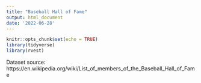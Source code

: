 ```yaml
---
title: "Baseball Hall of Fame"
output: html_document
date: '2022-06-28'
---
```


```r
knitr::opts_chunk$set(echo = TRUE)
library(tidyverse)
library(rvest)
```

Dataset source: https://en.wikipedia.org/wiki/List_of_members_of_the_Baseball_Hall_of_Fame

```r

```

